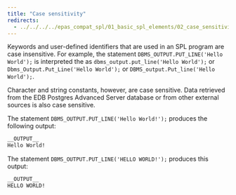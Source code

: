 ```yaml
---
title: "Case sensitivity"
redirects:
  - ../../../../epas_compat_spl/01_basic_spl_elements/02_case_sensitivity #generated for docs/epas/reorg-role-use-case-mode
---
```


<div id="case_sensitivity" class="registered_link"></div>

Keywords and user-defined identifiers that are used in an SPL program are case insensitive. For example, the statement `DBMS_OUTPUT.PUT_LINE('Hello World');` is interpreted the as `dbms_output.put_line('Hello World');` or `Dbms_Output.Put_Line('Hello World');` or `DBMS_output.Put_line('Hello World');`.

Character and string constants, however, are case sensitive. Data retrieved from the EDB Postgres Advanced Server database or from other external sources is also case sensitive. 

The statement `DBMS_OUTPUT.PUT_LINE('Hello World!');` produces the following output:

```sql
__OUTPUT__
Hello World!
```

The statement `DBMS_OUTPUT.PUT_LINE('HELLO WORLD!');` produces this output:

```sql
__OUTPUT__
HELLO WORLD!
```
